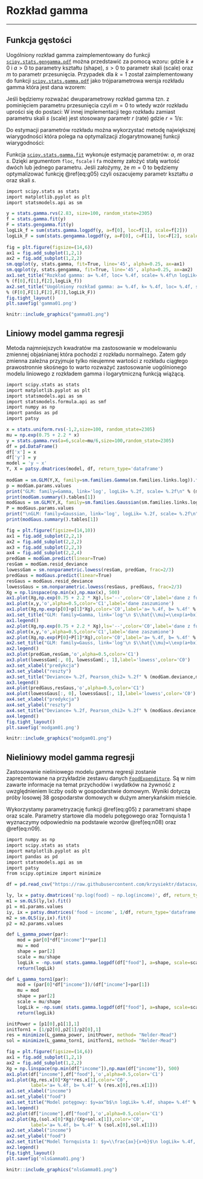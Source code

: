 # Rozkład gamma {#R3}

---

## Funkcja gęstości {#R31}

Uogólniony rozkład gamma zaimplementowany do funkcji  [`scipy.stats.gengamma.pdf`](https://docs.scipy.org/doc/scipy/reference/generated/scipy.stats.gengamma.html#scipy.stats.gengamma) można przedstawić za pomocą wzoru:
\begin{equation}
f(x\;|\;a,k,m,s)=\frac{k(x-m)^{ka-1}}{s^{ka}\Gamma(a)}\exp\left(-\left(\frac{x-m}{s}\right)^k\right)
(\#eq:g01)
\end{equation}
gdzie $k\neq 0$ i $a>0$ to parametry kształtu (shape), $s>0$ to parametr skali (scale) oraz $m$ to parametr przesunięcia.
Przypadek dla $k=1$ został zaimplementowany do funkcji [`scipy.stats.gamma.pdf`](https://docs.scipy.org/doc/scipy/reference/generated/scipy.stats.gamma.html) jako trójparametrowa wersja rozkładu gamma która jest dana wzorem:
\begin{equation}
f(x\;|\;a,m,s)=\frac{(x-m)^{a-1}}{s^{a}\Gamma(a)}\exp\left(-\frac{x-m}{s}\right)
(\#eq:g02)
\end{equation}

Jeśli będziemy rozważać dwuparametrowy rozkład gamma tzn. z pominięciem parametru przesunięcia czyli $m=0$ to wtedy wzór rozkładu uprości się do postaci:
\begin{equation}
f(x\;|\;a,s)=\frac{x^{a-1}}{s^{a}\Gamma(a)}\exp\left(-\frac{x}{s}\right)\quad\mbox{gdzie}\quad E(X)=as,\; V(X)=as^2
(\#eq:g03)
\end{equation}
W innej implementacji tego rozkładu zamiast parametru skali $s$ (scale) jest stosowany parametr $r$ (rate) gdzie $r = 1 / s$:
\begin{equation}
f(x\;|\;a,r)=\frac{r^ax^{a-1}}{\Gamma(a)}\exp(-rx)\quad\mbox{gdzie}\quad E(X)=a/r,\; V(X)=a/r^2
(\#eq:g04)
\end{equation}

Do estymacji parametrów rozkładu można wykorzystać metodę największej wiarygodności która polega na optymalizacji zlogarytmowanej funkcji wiarygodności:
  \begin{align}
     LL_{scale} & =(a-1)\ln(y)-(y/s)-a\ln(s)-\ln\Gamma(a) (\#eq:g05)\\
     LL_{rate} & =a\ln(ry)-\ln\Gamma(a)-\ln(y)-ry (\#eq:g06)
  \end{align}

Funkcja [`scipy.stats.gamma.fit`](https://docs.scipy.org/doc/scipy/reference/generated/scipy.stats.gamma.html#scipy.stats.gamma) wykonuje estymację parametrów: $a$, $m$ oraz $s$. Dzięki argumentom `floc`, `fscale` i `fa` możemy założyć stałą wartość dwóch lub jednego parametru. Jeśli założymy, że $m=0$ to będziemy optymalizować funkcję \@ref(eq:g05) czyli oszacujemy parametr kształtu $a$ oraz skali $s$.

```r
import scipy.stats as stats
import matplotlib.pyplot as plt
import statsmodels.api as sm

y = stats.gamma.rvs(2.83, size=100, random_state=2305)
f = stats.gamma.fit(y)
F = stats.gengamma.fit(y)
logLik_f = sum(stats.gamma.logpdf(y, a=f[0], loc=f[1], scale=f[2]))
logLik_F = sum(stats.gengamma.logpdf(y, a=F[0], c=F[1], loc=F[2], scale=F[3]))
    
fig = plt.figure(figsize=(14,6))
ax1 = fig.add_subplot(1,2,1)
ax2 = fig.add_subplot(1,2,2)
sm.qqplot(y, stats.gamma, fit=True, line='45', alpha=0.25, ax=ax1)
sm.qqplot(y, stats.gengamma, fit=True, line='45', alpha=0.25, ax=ax2)
ax1.set_title("Rozkład gamma: a= %.4f, loc= %.4f, scale= %.4f\n logLik= %.4f" \
% (f[0],f[1],f[2],logLik_f))
ax2.set_title("Uogólniony rozkład gamma: a= %.4f, k= %.4f, loc= %.4f, scale= %.4f\n logLik= %.4f" \
% (F[0],F[1],F[2],F[3],logLik_F))
fig.tight_layout()
plt.savefig('gamma01.png')
```
  
```r
knitr::include_graphics("gamma01.png")
```


## Liniowy model gamma regresji {#R32}

Metoda najmniejszych kwadratów ma zastosowanie w modelowaniu zmiennej objaśnianej która pochodzi z rozkładu normalnego. Zatem gdy zmienna zależna przyjmuje tylko nieujemne wartości z rozkładu ciągłego prawostronnie skośnego to warto rozważyć zastosowanie uogólnionego modelu liniowego z rozkładem gamma i logarytmiczną funkcją wiążącą.

```r
import scipy.stats as stats
import matplotlib.pyplot as plt
import statsmodels.api as sm
import statsmodels.formula.api as smf
import numpy as np
import pandas as pd
import patsy

x = stats.uniform.rvs(-1,2,size=100, random_state=2305)
mu = np.exp(0.75 + 2.2 * x)
y = stats.gamma.rvs(a=6,scale=mu/6,size=100,random_state=2305)
df = pd.DataFrame()
df['x'] = x
df['y'] = y
model = 'y ~ x'
Y, X = patsy.dmatrices(model, df, return_type='dataframe')
  
modGam = sm.GLM(Y,X, family=sm.families.Gamma(sm.families.links.log)).fit()
p = modGam.params.values
print("GLM: family=Gamma, link='log', logLik= %.2f, scale= %.2f\n" % (modGam.llf, modGam.scale))
print(modGam.summary().tables[1])
modGaus = sm.GLM(Y,X, family=sm.families.Gaussian(sm.families.links.log)).fit()
P = modGaus.params.values
print("\nGLM: family=Gaussian, link='log', logLik= %.2f, scale= %.2f\n" % (modGaus.llf,modGaus.scale))
print(modGaus.summary().tables[1])

fig = plt.figure(figsize=(14,10))
ax1 = fig.add_subplot(2,2,1)
ax2 = fig.add_subplot(2,2,2)
ax3 = fig.add_subplot(2,2,3)
ax4 = fig.add_subplot(2,2,4)
predGam = modGam.predict(linear=True)
resGam = modGam.resid_deviance
lowessGam = sm.nonparametric.lowess(resGam, predGam, frac=2/3)
predGaus = modGaus.predict(linear=True)
resGaus = modGaus.resid_deviance
lowessGaus = sm.nonparametric.lowess(resGaus, predGaus, frac=2/3)
Xg = np.linspace(np.min(x),np.max(x), 500)
ax1.plot(Xg,np.exp(0.75 + 2.2 * Xg),ls='--',color='C0',label='dane z funkcji')
ax1.plot(x,y,'o',alpha=0.5,color='C1',label='dane zaszumione')
ax1.plot(Xg,np.exp(p[0]+p[1]*Xg),color='C0',label='a= %.4f, b= %.4f' % (p[0],p[1]))
ax1.set_title("GLM: family=Gamma, link='log'\n $\\hat{\\mu}=\\exp(a+bx)$")
ax1.legend()
ax2.plot(Xg,np.exp(0.75 + 2.2 * Xg),ls='--',color='C0',label='dane z funkcji')
ax2.plot(x,y,'o',alpha=0.5,color='C1',label='dane zaszumione')
ax2.plot(Xg,np.exp(P[0]+P[1]*Xg),color='C0',label='a= %.4f, b= %.4f' % (P[0],P[1]))
ax2.set_title("GLM: family=Gauss, link='log'\n $\\hat{\\mu}=\\exp(a+bx)$")
ax2.legend()
ax3.plot(predGam,resGam,'o',alpha=0.5,color='C1')
ax3.plot(lowessGam[:, 0], lowessGam[:, 1],label='lowess',color='C0')
ax3.set_xlabel("predykcja")
ax3.set_ylabel("reszty")
ax3.set_title("Deviance= %.2f, Pearson_chi2= %.2f" % (modGam.deviance,modGam.pearson_chi2))
ax3.legend()
ax4.plot(predGaus,resGaus,'o',alpha=0.5,color='C1')
ax4.plot(lowessGaus[:, 0], lowessGaus[:, 1],label='lowess',color='C0')
ax4.set_xlabel("predykcja")
ax4.set_ylabel("reszty")
ax4.set_title("Deviance= %.2f, Pearson_chi2= %.2f" % (modGaus.deviance,modGaus.pearson_chi2))
ax4.legend()
fig.tight_layout()
plt.savefig('modgam01.png')
```
```r
knitr::include_graphics("modgam01.png")
```

## Nieliniowy model gamma regresji {#R33}

Zastosowanie nieliniowego modelu gamma regresji zostanie zaprezentowane na przykładzie zestawu danych [`FoodExpenditure`](https://rdrr.io/rforge/betareg/man/FoodExpenditure.html). Są w nim zawarte informacje na temat przychodów i wydatków na żywność z uwzględnieniem liczby osób w gospodarstwie domowym. Wyniki dotyczą próby losowej $38$ gospodarstw domowych w dużym amerykańskim mieście.

Wykorzystamy parametryzację funkcji \@ref(eq:g05) z parametrami shape oraz scale.
Parametry startowe dla modelu potęgowego oraz Tornquista 1 wyznaczymy odpowiednio na podstawie wzorów \@ref(eq:n08) oraz \@ref(eq:n09).
```r
import numpy as np
import scipy.stats as stats
import matplotlib.pyplot as plt
import pandas as pd
import statsmodels.api as sm
import patsy
from scipy.optimize import minimize

df = pd.read_csv("https://raw.githubusercontent.com/krzysiektr/datacsv/master/FoodExpenditure.csv")

ly, lx = patsy.dmatrices('np.log(food) ~ np.log(income)', df, return_type='dataframe')
m1 = sm.OLS(ly,lx).fit()
p1 = m1.params.values
iy, ix = patsy.dmatrices('food ~ income', 1/df, return_type='dataframe')
m2 = sm.OLS(iy,ix).fit()
p2 = m2.params.values

def L_gamma_power(par):
    mod = par[0]*df["income"]**par[1]
    mu = mod
    shape = par[2]
    scale = mu/shape
    logLik = -np.sum( stats.gamma.logpdf(df["food"], a=shape, scale=scale) )
    return(logLik)

def L_gamma_torn1(par):
    mod = (par[0]*df["income"])/(df["income"]+par[1])
    mu = mod
    shape = par[2]
    scale = mu/shape
    logLik = -np.sum( stats.gamma.logpdf(df["food"], a=shape, scale=scale) )
    return(logLik)

initPower = [p1[0],p1[1],1]
initTorn1 = [1/p2[0],p2[1]/p2[0],1]
res = minimize(L_gamma_power, initPower, method= "Nelder-Mead")
sol = minimize(L_gamma_torn1, initTorn1, method= "Nelder-Mead")

fig = plt.figure(figsize=(14,6))
ax1 = fig.add_subplot(1,2,1)
ax2 = fig.add_subplot(1,2,2)
Xg = np.linspace(np.min(df["income"]),np.max(df["income"]), 500)
ax1.plot(df["income"],df["food"],'o',alpha=0.5,color='C1')
ax1.plot(Xg,res.x[0]*Xg**res.x[1],color='C0',
         label='a= %.4f, b= %.4f' % (res.x[0],res.x[1]))
ax1.set_xlabel("income")
ax1.set_ylabel("food")
ax1.set_title("Model potęgowy: $y=ax^b$\n logLik= %.4f, shape= %.4f" % (-1*res.fun,res.x[2]))
ax1.legend()
ax2.plot(df["income"],df["food"],'o',alpha=0.5,color='C1')
ax2.plot(Xg,(sol.x[0]*Xg)/(Xg+sol.x[1]),color='C0',
         label='a= %.4f, b= %.4f' % (sol.x[0],sol.x[1]))
ax2.set_xlabel("income")
ax2.set_ylabel("food")
ax2.set_title("Model Tornquista 1: $y=\\frac{ax}{x+b}$\n logLik= %.4f, shape= %.4f" % (-1*sol.fun,sol.x[2]))
ax2.legend()
fig.tight_layout()
plt.savefig('nlsGamma01.png')
```
```r
knitr::include_graphics("nlsGamma01.png")
```